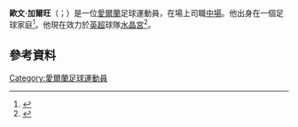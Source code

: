 '''歐文·加爾旺'''（{{lang-en|Owen Garvan}}；{{bd|1988年|1月29日}}）是一位[[愛爾蘭|愛爾蘭]]足球運動員，在場上司職[[中場|中場]]。他出身在一個足球家庭<ref>{{Cite web |url=http://www.fai.ie/index.php?option=com_content&task=view&id=2389 |title=ww.fai.ie |access-date=2015-07-16 |archive-date=2018-03-29 |archive-url=https://web.archive.org/web/20180329121057/http://www.fai.ie/index.php?option=com_content&task=view&id=2389 |dead-url=no }}</ref>。他現在效力於[[英格蘭足球超級聯賽|英超]]球隊[[水晶宮足球俱樂部|水晶宮]]<ref>{{cite web|title=Five Players To Be Released By Palace|date=22 May 2015|url=http://www.cpfc.co.uk/news/article/five-crystal-palace-players-will-be-released-by-the-club-when-their-contracts-expire-in-the-summer.-2467608.aspx|website=cpfc.co.uk|accessdate=25 May 2015|archive-date=2016-03-04|archive-url=https://web.archive.org/web/20160304054436/http://www.cpfc.co.uk/news/article/five-crystal-palace-players-will-be-released-by-the-club-when-their-contracts-expire-in-the-summer.-2467608.aspx|dead-url=yes}}</ref>。
==參考資料==
{{Reflist}}

{{Authority control}}
{{人物小作品}}
{{DEFAULTSORT: Garvan, Owen}}
[[Category:愛爾蘭足球運動員|Category:愛爾蘭足球運動員]]

{{Sport-bio-stub}}